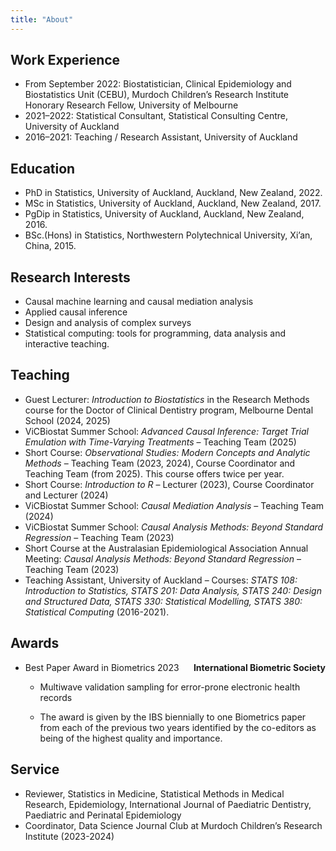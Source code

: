 ```yaml
---
title: "About"
---
```



## Work Experience
 * From September 2022: Biostatistician, Clinical Epidemiology and Biostatistics Unit (CEBU), Murdoch Children's Research Institute  
  Honorary Research Fellow, University of Melbourne  
 * 2021–2022: Statistical Consultant, Statistical Consulting Centre, University of Auckland  
 * 2016–2021: Teaching / Research Assistant, University of Auckland 

## Education

 * PhD in Statistics, University of Auckland,  Auckland, New Zealand, 2022.
 * MSc in Statistics, University of Auckland,  Auckland, New Zealand, 2017.
 * PgDip in Statistics, University of Auckland, Auckland, New Zealand, 2016.
 * BSc.(Hons) in Statistics, Northwestern Polytechnical University, Xi’an, China, 2015.

## Research Interests

 * Causal machine learning and causal mediation analysis
 * Applied causal inference
 * Design and analysis of complex surveys
 * Statistical computing: tools for programming, data analysis and interactive teaching.

## Teaching 
 * Guest Lecturer: *Introduction to Biostatistics* in the Research Methods course for the Doctor of Clinical Dentistry program, Melbourne Dental School (2024, 2025)  
 * ViCBiostat Summer School: *Advanced Causal Inference: Target Trial Emulation with Time-Varying Treatments* – Teaching Team (2025)
 * Short Course: *Observational Studies: Modern Concepts and Analytic Methods* – Teaching Team (2023, 2024), Course Coordinator and Teaching Team (from 2025). This course offers twice per year.
 * Short Course: *Introduction to R* – Lecturer (2023), Course Coordinator and Lecturer (2024)  
 * ViCBiostat Summer School: *Causal Mediation Analysis* – Teaching Team (2024)  
 * ViCBiostat Summer School: *Causal Analysis Methods: Beyond Standard Regression* – Teaching Team (2023)  
 * Short Course at the Australasian Epidemiological Association Annual Meeting: *Causal Analysis Methods: Beyond Standard Regression* – Teaching Team (2023)  
 * Teaching Assistant, University of Auckland – Courses: *STATS 108: Introduction to Statistics, STATS 201: Data Analysis, STATS 240: Design and Structured Data, STATS 330: Statistical Modelling, STATS 380: Statistical Computing* (2016-2021).



## Awards

 * <div style="display: flex; justify-content: space-between;">
    <div style="text-align: left;">Best Paper Award in Biometrics 2023</div>
    <div style="text-align: right;">**International Biometric Society**</div>
</div>
 
   - Multiwave validation sampling for error-prone electronic health records
   
   - The award is given by the IBS biennially to one Biometrics paper from each of the previous two years identified by the co-editors as being of the highest quality and importance.


## Service
 
 * Reviewer, Statistics in Medicine, Statistical Methods in Medical Research, Epidemiology, International Journal of Paediatric Dentistry, Paediatric and Perinatal Epidemiology
 * Coordinator, Data Science Journal Club at Murdoch Children's Research Institute (2023-2024)  
  
